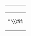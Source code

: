 {| class="wikitable" style="text-align: center; margin: 0 auto;"
|-
! style="padding-left:1em; padding-right:1em" | {{{1|}}}
|-
|'''{{#if: {{{5|}}}
  | [[File:{{{5}}}|{{{3|}}}|{{px|{{{size|}}}|frameless}}]]<br />{{#if:{{{2|}}} |{{flagicon|{{{2}}}}}<br />}}
  | {{#if:{{{2|}}} | {{flagicon|{{{2}}}|size=100px}}<br />}}
  }}{{{3|}}}<br />第{{{4|}}}次奪冠'''
|}<noinclude>
{{documentation|content=

== 用法 ==
{{tld|winners-other|''title name''|''country iso code''|''team name''|''title number''}}
: <code>''title name''</code> 冠军赛或锦标赛事的名称
: <code>''country iso code''</code> 冠军球队国家名称三个字母的iso代码，使用{{tl|flagicon}}链接
: <code>''team name''</code> 冠军球队名字
: <code>''title number''</code> 夺冠次数（使用小写[[中文数字]]：一二三四五六七八九十）

[[Category:旗帜模板系统]]
}}</noinclude>